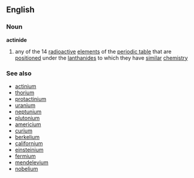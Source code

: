 ==English==
===Noun===
{{wikipedia}}
'''actinide'''
#{{chemistry}} any of the 14 [[radioactive]] [[elements]] of the [[periodic table]] that are [[position]]ed under the [[lanthanide]]s to which they have [[similar]] [[chemistry]]
===See also===
*[[actinium]]
*[[thorium]]
*[[protactinium]]
*[[uranium]]
*[[neptunium]]
*[[plutonium]]
*[[americium]]
*[[curium]]
*[[berkelium]]
*[[californium]]
*[[einsteinium]]
*[[fermium]]
*[[mendelevium]]
*[[nobelium]]